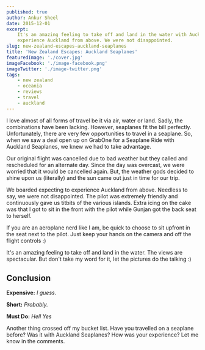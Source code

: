 ```yaml
---
published: true
author: Ankur Sheel
date: 2015-12-01
excerpt:
    It's an amazing feeling to take off and land in the water with Auckland Seaplanes. We boarded expecting to
    experience Auckland from above. We were not disappointed.
slug: new-zealand-escapes-auckland-seaplanes
title: 'New Zealand Escapes: Auckland Seaplanes'
featuredImage: './cover.jpg'
imageFacebook: './image-facebook.png'
imageTwitter: './image-twitter.png'
tags:
    - new zealand
    - oceania
    - reviews
    - travel
    - auckland
---
```



I love almost of all forms of travel be it via air, water or land. Sadly, the combinations have been lacking. However,
seaplanes fit the bill perfectly. Unfortunately, there are very few opportunities to travel in a seaplane. So, when we
saw a deal open up on GrabOne for a Seaplane Ride with Auckland Seaplanes, we knew we had to take advantage.

<ImageGallery relativeDirectory={props.path} subDirectory="gallery1" />

Our original flight was cancelled due to bad weather but they called and rescheduled for an alternate day. Since the day
was overcast, we were worried that it would be cancelled again. But, the weather gods decided to shine upon us
(literally) and the sun came out just in time for our trip.

<ImageGallery relativeDirectory={props.path} subDirectory="gallery2" />

We boarded expecting to experience Auckland from above. Needless to say, we were not disappointed. The pilot was
extremely friendly and continuously gave us titbits of the various islands. Extra icing on the cake was that I got to
sit in the front with the pilot while Gunjan got the back seat to herself.

If you are an aeroplane nerd like I am, be quick to choose to sit upfront in the seat next to the pilot. Just keep your
hands on the camera and off the flight controls :)

<ImageGallery relativeDirectory={props.path} subDirectory="gallery3" />

It's an amazing feeling to take off and land in the water. The views are spectacular. But don't take my word for it, let
the pictures do the talking :)

<ImageGallery relativeDirectory={props.path} subDirectory="gallery4" />

## Conclusion

**Expensive:** _I guess._

**Short:** _Probably._

**Must Do:** _Hell Yes_

<Quote quote="Some experiences simply do not translate, you have to go to know." author="Kobi Yamada" />

Another thing crossed off my bucket list. Have you travelled on a seaplane before? Was it with Auckland Seaplanes? How
was your experience? Let me know in the comments.
